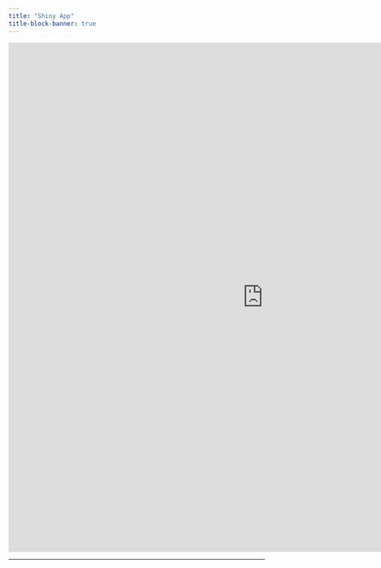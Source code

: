 ```yaml
---
title: "Shiny App"
title-block-banner: true
---
```



<iframe src="https://isss60.shinyapps.io/SingaClimateWatch/"
        style="display: block; margin: 0 auto;"
        width="1000px" height="1000px" scrolling="yes" frameborder="0">
</iframe>
---
